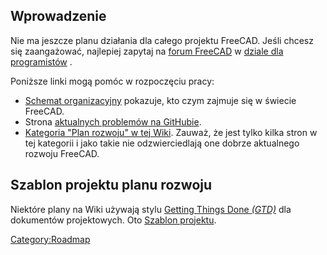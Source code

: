 <languages/>

<span id="Introduction"></span>
==Wprowadzenie==

Nie ma jeszcze planu działania dla całego projektu FreeCAD. Jeśli chcesz się zaangażować, najlepiej zapytaj na [https://forum.freecad.org/index.php forum FreeCAD] w [https://forum.freecad.org/viewforum.php?f=10 dziale dla programistów] .

Poniższe linki mogą pomóc w rozpoczęciu pracy:
* [[Organization_chart/pl|Schemat organizacyjny]] pokazuje, kto czym zajmuje się w świecie FreeCAD.
* Strona [https://github.com/FreeCAD/FreeCAD/issues?q=is%3Aopen+is%3Aissue aktualnych problemów na GitHubie].
* [[:Category:Roadmap|Kategoria "Plan rozwoju" w tej Wiki]]. Zauważ, że jest tylko kilka stron w tej kategorii i jako takie nie odzwierciedlają one dobrze aktualnego rozwoju FreeCAD.

<span id="Roadmap_project_template"></span>
==Szablon projektu planu rozwoju==

Niektóre plany na Wiki używają stylu [https://en.wikipedia.org/wiki/Getting_Things_Done#Methodology Getting Things Done ''(GTD)''] dla dokumentów projektowych. Oto [[Project_template|Szablon projektu]].


[[Category:Roadmap]]
